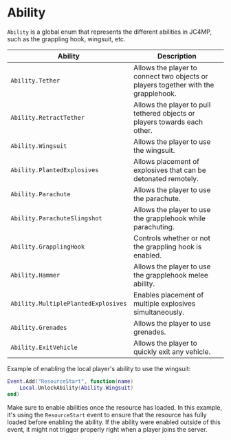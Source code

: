 # Ability

`Ability` is a global enum that represents the different abilities in JC4MP, such as the grappling hook, wingsuit, etc.

| Ability                           | Description                                                                 |
|----------------------------------|-----------------------------------------------------------------------------|
| `Ability.Tether`                   | Allows the player to connect two objects or players together with the grapplehook.|
| `Ability.RetractTether`            | Allows the player to pull tethered objects or players towards each other.                        |
| `Ability.Wingsuit`                 | Allows the player to use the wingsuit.                          |
| `Ability.PlantedExplosives`        | Allows placement of explosives that can be detonated remotely.               |
| `Ability.Parachute`                | Allows the player to use the parachute.            |
| `Ability.ParachuteSlingshot`       | Allows the player to use the grapplehook while parachuting.  |
| `Ability.GrapplingHook`            | Controls whether or not the grappling hook is enabled.             |
| `Ability.Hammer`                   | Allows the player to use the grapplehook melee ability.                                                  |
| `Ability.MultiplePlantedExplosives`| Enables placement of multiple explosives simultaneously.                    |
| `Ability.Grenades`                 | Allows the player to use grenades.                        |
| `Ability.ExitVehicle`              | Allows the player to quickly exit any vehicle.                     |

Example of enabling the local player's ability to use the wingsuit:
```lua
Event.Add("ResourceStart", function(name)
	Local.UnlockAbility(Ability.Wingsuit)
end)
```

Make sure to enable abilities once the resource has loaded. In this example, it's using the `ResourceStart` event to ensure that the resource has fully loaded before enabling the ability. If the ability were enabled outside of this event, it might not trigger properly right when a player joins the server.
